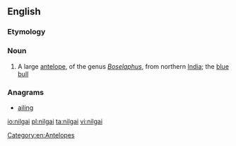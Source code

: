==English==
{{wikipedia}}
===Etymology===
{{rfe}}
===Noun===
{{en-noun|pl2=nilgai}}

# A large [[antelope]], of the genus ''[[Boselaphus]]'', from northern [[India]]; the [[blue bull]]

===Anagrams===
* [[ailing#English|ailing]]

[[Category:en:Antelopes]]

[[io:nilgai]]
[[pl:nilgai]]
[[ta:nilgai]]
[[vi:nilgai]]